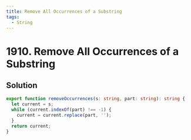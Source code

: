 ```yaml
---
title: Remove All Occurrences of a Substring
tags:
  - String
---
```


# 1910. Remove All Occurrences of a Substring

<Badges>
  <LevelBadge level="medium" />
  <TopicBadge name="String" slug="string" />
</Badges>

## Solution

```typescript filename="solution.ts" copy
export function removeOccurrences(s: string, part: string): string {
  let current = s;
  while (current.indexOf(part) !== -1) {
    current = current.replace(part, '');
  }
  return current;
}
```

<ProblemLink
  codingSite="leetcode"
  href="https://leetcode.com/problems/remove-all-occurrences-of-a-substring"
  title="Remove All Occurrences of a Substring"
/>
